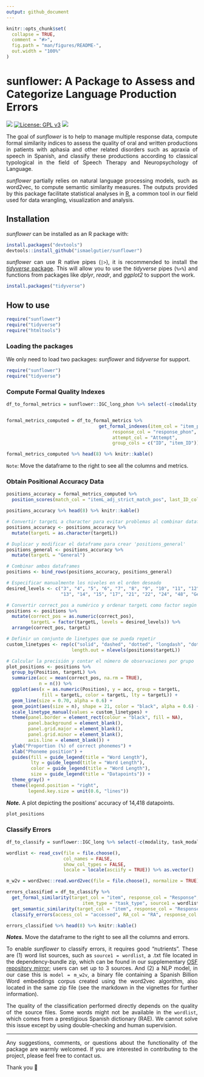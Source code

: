 ```yaml
---
output: github_document
---
```


<!-- README.md is generated from README.Rmd. Please edit that file -->

```r
knitr::opts_chunk$set(
  collapse = TRUE,
  comment = "#>",
  fig.path = "man/figures/README-",
  out.width = "100%"
)
```

# sunflower: A Package to Assess and Categorize Language Production Errors

<!-- badges: start -->

![](https://img.shields.io/badge/sunflower-v._0.2.0-orange?style=flat&logo=github&link=https%3A%2F%2Fgithub.com%2Fismaelgutier%2Fsunflower) [![License: GPL v3](https://img.shields.io/badge/License-GPLv3-blue.svg)](https://www.gnu.org/licenses/gpl-3.0) ![](https://img.shields.io/badge/Language-grey?style=flat&logo=R&color=grey&link=https%3A%2F%2Fwww.r-project.org%2F)

<!-- badges: end -->

<div align="justify">

The goal of *sunflower* is to help to manage multiple response data, compute formal similarity indices to assess the quality of oral and written productions in patients with aphasia and other related disorders such as apraxia of speech in Spanish, and classify these productions according to classical typological in the field of Speech Therapy and Neuropsychology of Language. 

*sunflower* partially relies on natural language processing models, such as word2vec, to compute semantic similarity measures. The outputs provided by this package facilitate statistical analyses in [R](https://www.r-project.org/), a common tool in our field used for data wrangling, visualization and analysis.

## Installation

*sunflower* can be installed as an R package with:

```r
install.packages("devtools")
devtools::install_github("ismaelgutier/sunflower")
```
*sunflower* can use R native pipes (`|>`), it is recommended to install the [*tidyverse* package](https://www.tidyverse.org/). This will allow you to use the *tidyverse* pipes (`%>%`) and functions from packages like *dplyr*, *readr*, and *ggplot2* to support the work.

```r
install.packages("tidyverse")
```

## How to use

```r
require("sunflower")
require("tidyverse")
require("htmltools")
```

### Loading the packages

We only need to load two packages: *sunflower* and *tidyverse* for support.

```r
require("sunflower")
require("tidyverse")
```

### Compute Formal Quality Indexes

```r
df_to_formal_metrics = sunflower::IGC_long_phon %>% select(-c(modality, task_modality,task_type, test, task))


formal_metrics_computed = df_to_formal_metrics %>% 
                                  get_formal_indexes(item_col = "item_phon",
                                       response_col = "response_phon",
                                       attempt_col = "Attempt",
                                       group_cols = c("ID", "item_ID"))

formal_metrics_computed %>% head(8) %>% knitr::kable()

```
`Note`: Move the dataframe to the right to see all the columns and metrics.


### Obtain Positional Accuracy Data

```r
positions_accuracy = formal_metrics_computed %>% 
  position_scores(match_col = "itemL_adj_strict_match_pos", last_ID_col = "targetL")

positions_accuracy %>% head(8) %>% knitr::kable()
```
```r
# Convertir targetL a character para evitar problemas al combinar dataframes
positions_accuracy <- positions_accuracy %>%
  mutate(targetL = as.character(targetL))

# Duplicar y modificar el dataframe para crear 'positions_general'
positions_general <- positions_accuracy %>%
  mutate(targetL = "General")

# Combinar ambos dataframes
positions <- bind_rows(positions_accuracy, positions_general)

# Especificar manualmente los niveles en el orden deseado
desired_levels <- c("3", "4", "5", "6", "7", "8", "9", "10", "11", "12",
                    "13", "14", "15", "17", "21", "22", "24", "48", "General")

# Convertir correct_pos a numérico y ordenar targetL como factor según desired_levels
positions <- positions %>%
  mutate(correct_pos = as.numeric(correct_pos),
         targetL = factor(targetL, levels = desired_levels)) %>%
  arrange(correct_pos, targetL)

# Definir un conjunto de linetypes que se pueda repetir
custom_linetypes <- rep(c("solid", "dashed", "dotted", "longdash", "dotdash"),
                        length.out = nlevels(positions$targetL))

# Calcular la precisión y contar el número de observaciones por grupo
plot_positions <- positions %>%
  group_by(Position, targetL) %>%
  summarize(acc = mean(correct_pos, na.rm = TRUE),
            n = n()) %>%
  ggplot(aes(x = as.numeric(Position), y = acc, group = targetL,
             fill = targetL, color = targetL, lty = targetL)) +
  geom_line(size = 0.70, alpha = 0.6) +
  geom_point(aes(size = n), shape = 21, color = "black", alpha = 0.6) +
  scale_linetype_manual(values = custom_linetypes) +
  theme(panel.border = element_rect(colour = "black", fill = NA),
        panel.background = element_blank(),
        panel.grid.major = element_blank(),
        panel.grid.minor = element_blank(),
        axis.line = element_blank()) +
  ylab("Proportion (%) of correct phonemes") +
  xlab("Phoneme position") +
  guides(fill = guide_legend(title = "Word Length"),
         lty = guide_legend(title = "Word Length"),
         color = guide_legend(title = "Word Length"),
         size = guide_legend(title = "Datapoints")) + 
  theme_gray() +
  theme(legend.position = "right",
        legend.key.size = unit(0.6, "lines"))

```

***Note.*** A plot depicting the positions' accuracy of 14,418 datapoints.

```r
plot_positions
```

### Classify Errors

```r
df_to_classify = sunflower::IGC_long %>% select(-c(modality, task_modality,task_type, test, task))

wordlist <- read_csv(file = file.choose(), 
                     col_names = FALSE, 
                     show_col_types = FALSE, 
                     locale = locale(asciify = TRUE)) %>% as.vector()

m_w2v = word2vec::read.word2vec(file = file.choose(), normalize = TRUE)
```

```r
errors_classified = df_to_classify %>% 
  get_formal_similarity(target_col = "item", response_col = "Response", 
                            item_type = "task_type", source1 = wordlist) %>%
  get_semantic_similarity(target_col = "item", response_col = "Response", model = m_w2v) %>%
  classify_errors(access_col = "accessed", RA_col = "RA", response_col = "Response", classify_RAs = T)

errors_classified %>% head(8) %>% knitr::kable()
```

***Notes.*** Move the dataframe to the right to see all the columns and errors.

To enable *sunflower* to classify errors, it requires good "nutrients". These are (1) word list sources, such as `source1 = wordlist`, a .txt file located in the dependency-bundle zip, which can be found in our supplementary [OSF repository mirror](https://osf.io/akuxv/); users can set up to 3 sources. And (2) a NLP model, in our case this is `model = m_w2v`, a binary file containing a Spanish Billion Word embeddings corpus created using the word2vec algorithm, also located in the same zip file (see the markdown in the vignettes for further information). 

The quality of the classification performed directly depends on the quality of the source files. Some words might not be available in the `wordlist`, which comes from a prestigious Spanish dictionary (RAE). We cannot solve this issue except by using double-checking and human supervision.


----

Any suggestions, comments, or questions about the functionality of the package are warmly welcomed. If you are interested in contributing to the project, please feel free to contact us.

Thank you 🌻

